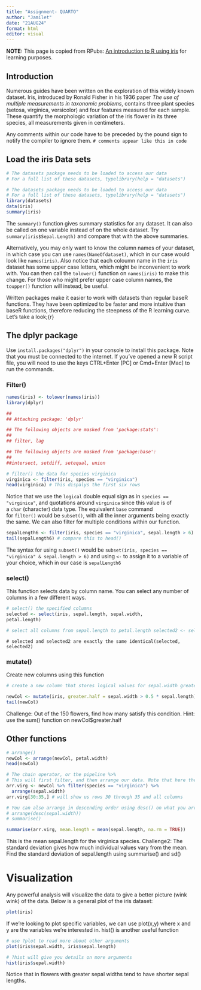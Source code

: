 ```yaml
---
title: "Assignment- QUARTO"
author: "Jamilet"
date: "21AUG24"
format: html
editor: visual
---
```


**NOTE:** This page is copied from RPubs: [An introduction to R using iris](https://rpubs.com/moeransm/intro-iris) for learning purposes.

## **Introduction**

Numerous guides have been written on the exploration of this widely known dataset. Iris, introduced by Ronald Fisher in his 1936 paper *The use of multiple measurements in taxonomic problems*, contains three plant species (setosa, virginica, versicolor) and four features measured for each sample. These quantify the morphologic variation of the iris flower in its three species, all measurements given in centimeters.

Any comments within our code have to be preceded by the pound sign to notify the compiler to ignore them. `# comments appear like this in code`

## **Load the iris Data sets**

``` r
# The datasets package needs to be loaded to access our data  
# For a full list of these datasets, typelibrary(help = "datasets") 
```

```r
# The datasets package needs to be loaded to access our data
# For a full list of these datasets, typelibrary(help = "datasets") 
library(datasets) 
data(iris) 
summary(iris) 
```

The `summary()` function gives summary statistics for any dataset. It can also be called on one variable instead of on the whole dataset. Try `summary(iris$Sepal.Length)` and compare that with the above summaries.

Alternatively, you may only want to know the column names of your dataset, in which case you can use `names(NameOfdataset)`, which in our case would look like `names(iris)`. Also notice that each coloumn name in the `iris` dataset has some upper case letters, which might be inconvenient to work with. You can then call the `tolower()` function on `names(iris)` to make this change. For those who might prefer upper case column names, the `toupper()` function will instead, be useful.

Written packages make it easier to work with datasets than regular baseR functions. They have been optimized to be faster and more intuitive than baseR functions, therefore reducing the steepness of the R learning curve. Let’s take a look;{r}

## **The dplyr package**

Use `install.packages("dplyr")` in your console to install this package. Note that you must be connected to the internet. If you’ve opened a new R script file, you will need to use the keys CTRL+Enter \[PC\] or Cmd+Enter \[Mac\] to run the commands.

### **Filter()**

```r
names(iris) <- tolower(names(iris))
library(dplyr)
```

``` r
##  
## Attaching package: 'dplyr'
```

``` r
## The following objects are masked from 'package:stats':
##  
## filter, lag
```

``` r
## The following objects are masked from 'package:base': 
## 
##intersect, setdiff, setequal, union
```

```r
# filter() the data for species virginica
virginica <- filter(iris, species == "virginica")
head(virginica) # This dispalys the first six rows
```

Notice that we use the `logical` double equal sign as in `species == "virginica"`, and quotations around `virginica` since this value is of a `char` (character) data type. The equivalent `base` command for `filter()` would be `subset()`, with all the inner arguments being exactly the same. We can also filter for multiple conditions within our function.

```r
sepalLength6 <- filter(iris, species == "virginica", sepal.length > 6)
tail(sepalLength6) # compare this to head()
```

The syntax for using `subset()` would be `subset(iris, species == "virginica" & sepal.length > 6)` and using `<-` to assign it to a variable of your choice, which in our case is `sepalLength6`

### **select()**

This function selects data by column name. You can select any number of columns in a few different ways.

```r
# select() the specified columns 
selected <- select(iris, sepal.length, sepal.width,
petal.length) 

# select all columns from sepal.length to petal.length selected2 <- select(iris, sepal.length:petal.length) head(selected, 3)
```

```         
# selected and selected2 are exactly the same identical(selected, selected2)
```

### **mutate()**

Create new columns using this function

```r
# create a new column that stores logical values for sepal.width greater than half of sepal.length

newCol <- mutate(iris, greater.half = sepal.width > 0.5 * sepal.length)
tail(newCol)
```

Challenge: Out of the 150 flowers, find how many satisfy this condition. Hint: use the sum() function on newCol\$greater.half

## **Other functions**

```r
# arrange()
newCol <- arrange(newCol, petal.width)
head(newCol)
```

```r
# The chain operator, or the pipeline %>%
# This will first filter, and then arrange our data. Note that here the order in which you call functions does not matter, but in other cases it might
arr.virg <- newCol %>% filter(species == "virginica") %>%
  arrange(sepal.width)
arr.virg[30:35,] # will show us rows 30 through 35 and all columns
```

```r
# You can also arrange in descending order using desc() on what you arrange by
# arrange(desc(sepal.width))
# summarise()

summarise(arr.virg, mean.length = mean(sepal.length, na.rm = TRUE)) 
```

This is the mean sepal.length for the virginica species. Challenge2: The standard deviation gives how much individual values vary from the mean. Find the standard deviation of sepal.length using summarise() and sd()

# **Visualization** 

Any powerful analysis will visualize the data to give a better picture (wink wink) of the data. Below is a general plot of the iris dataset:

```r
plot(iris) 
```


If we’re looking to plot specific variables, we can use plot(x,y) where x and y are the variables we’re interested in. hist() is another useful function

```r
# use ?plot to read more about other arguments
plot(iris$sepal.width, iris$sepal.length)
```

```r
# ?hist will give you details on more arguments
hist(iris$sepal.width) 
```


Notice that in flowers with greater sepal widths tend to have shorter sepal lengths.
